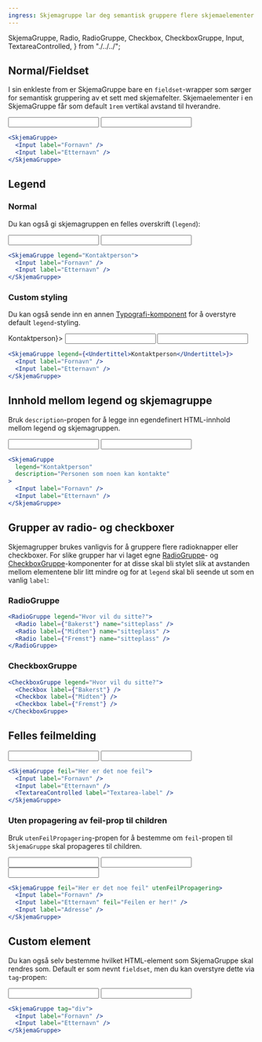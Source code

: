 ```yaml
---
ingress: Skjemagruppe lar deg semantisk gruppere flere skjemaelementer i en `fieldset`. Du kan både gi denne gruppen en felles overskrift (`legend`) og en felles feilmelding.
---
```


  SkjemaGruppe,
  Radio,
  RadioGruppe,
  Checkbox,
  CheckboxGruppe,
  Input,
  TextareaControlled,
} from "./../../";

## Normal/Fieldset

I sin enkleste from er SkjemaGruppe bare en `fieldset`-wrapper som sørger for semantisk gruppering av et sett med skjemafelter. Skjemaelementer i en SkjemaGruppe får som default `1rem` vertikal avstand til hverandre.

<Example>
  <SkjemaGruppe>
    <Input label="Fornavn" />
    <Input label="Etternavn" />
  </SkjemaGruppe>
</Example>

```jsx
<SkjemaGruppe>
  <Input label="Fornavn" />
  <Input label="Etternavn" />
</SkjemaGruppe>
```

## Legend

### Normal

Du kan også gi skjemagruppen en felles overskrift (`legend`):

<Example>
  <SkjemaGruppe legend="Kontaktperson">
    <Input label="Fornavn" />
    <Input label="Etternavn" />
  </SkjemaGruppe>
</Example>

```jsx
<SkjemaGruppe legend="Kontaktperson">
  <Input label="Fornavn" />
  <Input label="Etternavn" />
</SkjemaGruppe>
```

### Custom styling

Du kan også sende inn en annen [Typografi-komponent](/components/typografi) for å overstyre default `legend`-styling.

<Example>
  <SkjemaGruppe legend={<Undertittel>Kontaktperson</Undertittel>}>
    <Input label="Fornavn" />
    <Input label="Etternavn" />
  </SkjemaGruppe>
</Example>

```jsx
<SkjemaGruppe legend={<Undertittel>Kontaktperson</Undertittel>}>
  <Input label="Fornavn" />
  <Input label="Etternavn" />
</SkjemaGruppe>
```

## Innhold mellom legend og skjemagruppe

Bruk `description`-propen for å legge inn egendefinert HTML-innhold mellom legend og skjemagruppen.

<Example>
  <SkjemaGruppe
    legend="Kontaktperson"
    description="Personen som noen kan kontakte"
  >
    <Input label="Fornavn" />
    <Input label="Etternavn" />
  </SkjemaGruppe>
</Example>

```jsx
<SkjemaGruppe
  legend="Kontaktperson"
  description="Personen som noen kan kontakte"
>
  <Input label="Fornavn" />
  <Input label="Etternavn" />
</SkjemaGruppe>
```

## Grupper av radio- og checkboxer

Skjemagrupper brukes vanligvis for å gruppere flere radioknapper eller checkboxer. For slike grupper har vi laget egne [RadioGruppe](/components/radio#radiogruppe)- og [CheckboxGruppe](/components/checkbox#checkboxgruppe)-komponenter for at disse skal bli stylet slik at avstanden mellom elementene blir litt mindre og for at `legend` skal bli seende ut som en vanlig `label`:

### RadioGruppe

<Example>
  <RadioGruppe legend="Hvor vil du sitte?">
    <Radio label={"Bakerst"} name="sitteplass" />
    <Radio label={"Midten"} name="sitteplass" />
    <Radio label={"Fremst"} name="sitteplass" />
  </RadioGruppe>
</Example>

```jsx
<RadioGruppe legend="Hvor vil du sitte?">
  <Radio label={"Bakerst"} name="sitteplass" />
  <Radio label={"Midten"} name="sitteplass" />
  <Radio label={"Fremst"} name="sitteplass" />
</RadioGruppe>
```

### CheckboxGruppe

<Example>
  <CheckboxGruppe legend="Hvor vil du sitte?">
    <Checkbox label={"Bakerst"} />
    <Checkbox label={"Midten"} />
    <Checkbox label={"Fremst"} />
  </CheckboxGruppe>
</Example>

```jsx
<CheckboxGruppe legend="Hvor vil du sitte?">
  <Checkbox label={"Bakerst"} />
  <Checkbox label={"Midten"} />
  <Checkbox label={"Fremst"} />
</CheckboxGruppe>
```

## Felles feilmelding

<Example>
  <SkjemaGruppe feil="Her er det noe feil">
    <Input label="Fornavn" />
    <Input label="Etternavn" />
    <TextareaControlled label="Textarea-label" />
  </SkjemaGruppe>
</Example>

```jsx
<SkjemaGruppe feil="Her er det noe feil">
  <Input label="Fornavn" />
  <Input label="Etternavn" />
  <TextareaControlled label="Textarea-label" />
</SkjemaGruppe>
```

### Uten propagering av feil-prop til children

Bruk `utenFeilPropagering`-propen for å bestemme om `feil`-propen til `SkjemaGruppe` skal propageres til children.

<Example>
  <SkjemaGruppe feil="Her er det noe feil" utenFeilPropagering>
    <Input label="Fornavn" />
    <Input label="Etternavn" feil="Feilen er her!" />
    <Input label="Adresse" />
  </SkjemaGruppe>
</Example>

```jsx
<SkjemaGruppe feil="Her er det noe feil" utenFeilPropagering>
  <Input label="Fornavn" />
  <Input label="Etternavn" feil="Feilen er her!" />
  <Input label="Adresse" />
</SkjemaGruppe>
```

## Custom element

Du kan også selv bestemme hvilket HTML-element som SkjemaGruppe skal rendres som. Default er som nevnt `fieldset`, men du kan overstyre dette via `tag`-propen:

<Example>
  <SkjemaGruppe tag="div">
    <Input label="Fornavn" />
    <Input label="Etternavn" />
  </SkjemaGruppe>
</Example>

```jsx
<SkjemaGruppe tag="div">
  <Input label="Fornavn" />
  <Input label="Etternavn" />
</SkjemaGruppe>
```
